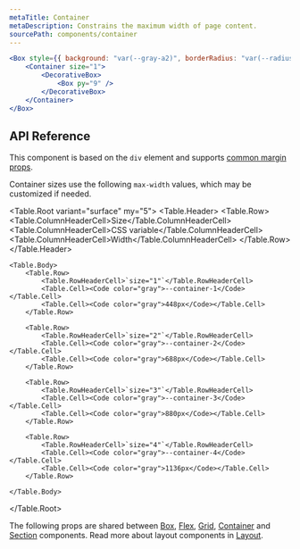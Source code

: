 ```yaml
---
metaTitle: Container
metaDescription: Constrains the maximum width of page content.
sourcePath: components/container
---
```


```jsx live=true
<Box style={{ background: "var(--gray-a2)", borderRadius: "var(--radius-3)" }}>
	<Container size="1">
		<DecorativeBox>
			<Box py="9" />
		</DecorativeBox>
	</Container>
</Box>
```

## API Reference

This component is based on the `div` element and supports [common margin props](/themes/docs/overview/layout#margin-props).

<ThemesPropsTable defs="containerPropDefs" />

Container sizes use the following `max-width` values, which may be customized if needed.

<Table.Root variant="surface" my="5">
	<Table.Header>
		<Table.Row>
			<Table.ColumnHeaderCell>Size</Table.ColumnHeaderCell>
			<Table.ColumnHeaderCell>CSS variable</Table.ColumnHeaderCell>
			<Table.ColumnHeaderCell>Width</Table.ColumnHeaderCell>
		</Table.Row>
	</Table.Header>

    <Table.Body>
    	<Table.Row>
    		<Table.RowHeaderCell>`size="1"`</Table.RowHeaderCell>
    		<Table.Cell><Code color="gray">--container-1</Code></Table.Cell>
    		<Table.Cell><Code color="gray">448px</Code></Table.Cell>
    	</Table.Row>

    	<Table.Row>
    		<Table.RowHeaderCell>`size="2"`</Table.RowHeaderCell>
    		<Table.Cell><Code color="gray">--container-2</Code></Table.Cell>
    		<Table.Cell><Code color="gray">688px</Code></Table.Cell>
    	</Table.Row>

    	<Table.Row>
    		<Table.RowHeaderCell>`size="3"`</Table.RowHeaderCell>
    		<Table.Cell><Code color="gray">--container-3</Code></Table.Cell>
    		<Table.Cell><Code color="gray">880px</Code></Table.Cell>
    	</Table.Row>

    	<Table.Row>
    		<Table.RowHeaderCell>`size="4"`</Table.RowHeaderCell>
    		<Table.Cell><Code color="gray">--container-4</Code></Table.Cell>
    		<Table.Cell><Code color="gray">1136px</Code></Table.Cell>
    	</Table.Row>

    </Table.Body>

</Table.Root>

The following props are shared between [Box](./box), [Flex](./flex), [Grid](./grid), [Container](./container) and [Section](./section) components. Read more about layout components in [Layout](/themes/docs/overview/layout).

<ThemesPropsTable defs="layoutPropDefs" />
